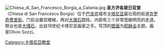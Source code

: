 {{coord|37|30|14.2|N|15|5|4.3|E|display=title}}
[[File:Chiesa_di_San_Francesco_Borgia_a_Catania.jpg|thumb]]
'''圣方济各玻日亚堂'''（Chiesa di San Francesco Borgia）位于[[巴洛克|巴洛克]]城市[[卡塔尼亚|卡塔尼亚]]最壮观的街道[[克罗奇费里街|克罗奇费里街]]。门前设置双楼梯，两对[[大理石|大理石]]圆柱。内部有三个非常宽敞明亮的走道。祭台也是[[大理石|大理石]]，出自18世纪卡塔尼亚画家之手。穹顶的[[壁画|壁画]]为[[耶稣会|耶稣会]]主题，画家Olivio Sozzi。

[[Category:卡塔尼亞教堂|Category:卡塔尼亞教堂]]